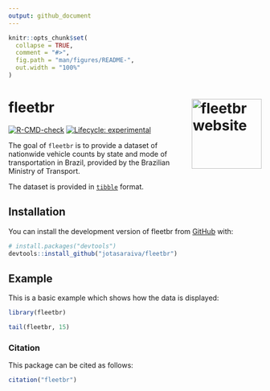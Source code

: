 ```yaml
---
output: github_document
---
```


<!-- README.md is generated from README.Rmd. Please edit that file -->

```r
knitr::opts_chunk$set(
  collapse = TRUE,
  comment = "#>",
  fig.path = "man/figures/README-",
  out.width = "100%"
)
```

# fleetbr <a href="https://jotasaraiva.github.io/fleetbr/"><img src="man/figures/logo.png" align="right" height="139" alt="fleetbr website" /></a>


<!-- badges: start -->
[![R-CMD-check](https://github.com/jotasaraiva/fleetbr/actions/workflows/R-CMD-check.yaml/badge.svg)](https://github.com/jotasaraiva/fleetbr/actions/workflows/R-CMD-check.yaml)
[![Lifecycle: experimental](https://img.shields.io/badge/lifecycle-experimental-orange.svg)](https://lifecycle.r-lib.org/articles/stages.html#experimental)
<!-- badges: end -->

The goal of `fleetbr` is to provide a dataset of nationwide vehicle counts by state and mode of transportation in Brazil, provided by the Brazilian Ministry of Transport.

The dataset is provided in [`tibble`](https://github.com/tidyverse/tibble) format. 

## Installation

You can install the development version of fleetbr from [GitHub](https://github.com/) with:

``` r
# install.packages("devtools")
devtools::install_github("jotasaraiva/fleetbr")
```

## Example

This is a basic example which shows how the data is displayed:

```r
library(fleetbr)

tail(fleetbr, 15)
```

### Citation

This package can be cited as follows:

```r
citation("fleetbr")
```

